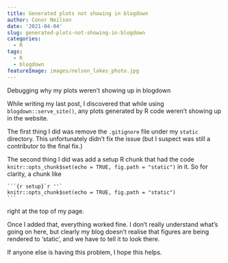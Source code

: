 ```yaml
---
title: Generated plots not showing in blogdown
author: Conor Neilson
date: '2021-04-04'
slug: generated-plots-not-showing-in-blogdown
categories:
  - R
tags:
  - R
  - blogdown
featureImage: images/nelson_lakes_photo.jpg
---
```


Debugging why my plots weren't showing up in blogdown

<!-- more -->

While writing my last post, I discovered that while using `blogdown::serve_site()`, any plots generated by R code weren't showing up in the website. 

The first thing I did was remove the `.gitignore` file under my `static` directory. This unfortunately didn't fix the issue (but I suspect was still a contributor to the final fix.)

The second thing I did was add a setup R chunk that had the code `knitr::opts_chunk$set(echo = TRUE, fig.path = "static")` in it. So for clarity, a chunk like

````
```{r setup}`r ''`
knitr::opts_chunk$set(echo = TRUE, fig.path = "static")
```
````

right at the top of my page. 

Once I added that, everything worked fine. I don't really understand what's going on here, but clearly my blog doesn't realise that figures are being rendered to 'static', and we have to tell it to look there. 

If anyone else is having this problem, I hope this helps.
